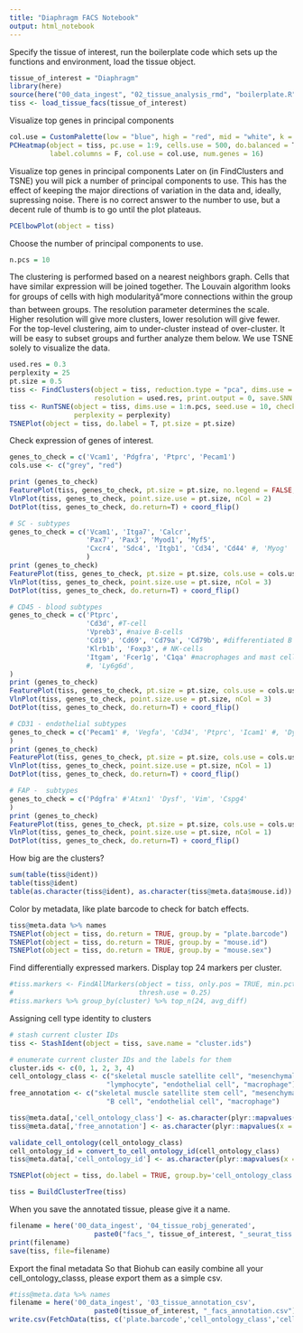 ```yaml
---
title: "Diaphragm FACS Notebook"
output: html_notebook
---
```


Specify the tissue of interest, run the boilerplate code which sets up the functions and environment, load the tissue object.

```r
tissue_of_interest = "Diaphragm"
library(here)
source(here("00_data_ingest", "02_tissue_analysis_rmd", "boilerplate.R"))
tiss <- load_tissue_facs(tissue_of_interest)
```

Visualize top genes in principal components

```r
col.use = CustomPalette(low = "blue", high = "red", mid = "white", k = 50)
PCHeatmap(object = tiss, pc.use = 1:9, cells.use = 500, do.balanced = T, 
          label.columns = F, col.use = col.use, num.genes = 16)
```

Visualize top genes in principal components
Later on (in FindClusters and TSNE) you will pick a number of principal components to use. This has the effect of keeping the major directions of variation in the data and, ideally, supressing noise. There is no correct answer to the number to use, but a decent rule of thumb is to go until the plot plateaus.
```r
PCElbowPlot(object = tiss)
```


Choose the number of principal components to use.
```r
n.pcs = 10
```

The clustering is performed based on a nearest neighbors graph. Cells that have similar expression will be joined together. The Louvain algorithm looks for groups of cells with high modularityâmore connections within the group than between groups. The resolution parameter determines the scale. Higher resolution will give more clusters, lower resolution will give fewer. For the top-level clustering, aim to under-cluster instead of over-cluster. It will be easy to subset groups and further analyze them below.
We use TSNE solely to visualize the data.
```r
used.res = 0.3
perplexity = 25
pt.size = 0.5
tiss <- FindClusters(object = tiss, reduction.type = "pca", dims.use = 1:n.pcs, 
                     resolution = used.res, print.output = 0, save.SNN = T, force.recalc = T)
tiss <- RunTSNE(object = tiss, dims.use = 1:n.pcs, seed.use = 10, check_duplicates = F, 
                perplexity = perplexity)
TSNEPlot(object = tiss, do.label = T, pt.size = pt.size)
```

Check expression of genes of interest.
```r
genes_to_check = c('Vcam1', 'Pdgfra', 'Ptprc', 'Pecam1')
cols.use <- c("grey", "red")

print (genes_to_check)
FeaturePlot(tiss, genes_to_check, pt.size = pt.size, no.legend = FALSE, cols.use = cols.use, nCol = 2)
VlnPlot(tiss, genes_to_check, point.size.use = pt.size, nCol = 2)
DotPlot(tiss, genes_to_check, do.return=T) + coord_flip()

```

```r
# SC - subtypes
genes_to_check = c('Vcam1', 'Itga7', 'Calcr', 
                   'Pax7', 'Pax3', 'Myod1', 'Myf5', 
                   'Cxcr4', 'Sdc4', 'Itgb1', 'Cd34', 'Cd44' #, 'Myog'
                   )
print (genes_to_check)
FeaturePlot(tiss, genes_to_check, pt.size = pt.size, cols.use = cols.use, nCol = 3)
VlnPlot(tiss, genes_to_check, point.size.use = pt.size, nCol = 3)
DotPlot(tiss, genes_to_check, do.return=T) + coord_flip()
```

```r
# CD45 - blood subtypes
genes_to_check = c('Ptprc', 
                   'Cd3d', #T-cell
                   'Vpreb3', #naive B-cells
                   'Cd19', 'Cd69', 'Cd79a', 'Cd79b', #differentiated B cells
                   'Klrb1b', 'Foxp3', # NK-cells
                   'Itgam', 'Fcer1g', 'C1qa' #macrophages and mast cells
                   #, 'Ly6g6d', 
)
print (genes_to_check)
FeaturePlot(tiss, genes_to_check, pt.size = pt.size, cols.use = cols.use, nCol = 3)
VlnPlot(tiss, genes_to_check, point.size.use = pt.size, nCol = 3)
DotPlot(tiss, genes_to_check, do.return=T) + coord_flip()
```


```r
# CD31 - endothelial subtypes
genes_to_check = c('Pecam1' #, 'Vegfa', 'Cd34', 'Ptprc', 'Icam1' #, 'Dysf' #'Rapgef3', 'Vim', 'Cspg4'
)
print (genes_to_check)
FeaturePlot(tiss, genes_to_check, pt.size = pt.size, cols.use = cols.use, nCol = 1)
VlnPlot(tiss, genes_to_check, point.size.use = pt.size, nCol = 1)
DotPlot(tiss, genes_to_check, do.return=T) + coord_flip()
```

```r
# FAP -  subtypes
genes_to_check = c('Pdgfra' #'Atxn1' 'Dysf', 'Vim', 'Cspg4'
)
print (genes_to_check)
FeaturePlot(tiss, genes_to_check, pt.size = pt.size, cols.use = cols.use, nCol = 1)
VlnPlot(tiss, genes_to_check, point.size.use = pt.size, nCol = 1)
DotPlot(tiss, genes_to_check, do.return=T) + coord_flip()
```
How big are the clusters?
```r
sum(table(tiss@ident))
table(tiss@ident)
table(as.character(tiss@ident), as.character(tiss@meta.data$mouse.id))
```

Color by metadata, like plate barcode to check for batch effects.
```r
tiss@meta.data %>% names
TSNEPlot(object = tiss, do.return = TRUE, group.by = "plate.barcode")
TSNEPlot(object = tiss, do.return = TRUE, group.by = "mouse.id")
TSNEPlot(object = tiss, do.return = TRUE, group.by = "mouse.sex")
```

Find differentially expressed markers.
Display top 24 markers per cluster.
```r
#tiss.markers <- FindAllMarkers(object = tiss, only.pos = TRUE, min.pct = 0.25, 
#                               thresh.use = 0.25)
#tiss.markers %>% group_by(cluster) %>% top_n(24, avg_diff)
```

Assigning cell type identity to clusters
```r
# stash current cluster IDs
tiss <- StashIdent(object = tiss, save.name = "cluster.ids")

# enumerate current cluster IDs and the labels for them
cluster.ids <- c(0, 1, 2, 3, 4)
cell_ontology_class <- c("skeletal muscle satellite cell", "mesenchymal stem cell", 
                        "lymphocyte", "endothelial cell", "macrophage")
free_annotation <- c("skeletal muscle satellite stem cell", "mesenchymal stem cell", 
                        "B cell", "endothelial cell", "macrophage")

tiss@meta.data[,'cell_ontology_class'] <- as.character(plyr::mapvalues(x = tiss@ident, from = cluster.ids, to = cell_ontology_class))
tiss@meta.data[,'free_annotation'] <- as.character(plyr::mapvalues(x = tiss@ident, from = cluster.ids, to = free_annotation))

validate_cell_ontology(cell_ontology_class)
cell_ontology_id = convert_to_cell_ontology_id(cell_ontology_class)
tiss@meta.data[,'cell_ontology_id'] <- as.character(plyr::mapvalues(x = tiss@ident, from = cluster.ids, to = cell_ontology_id))

TSNEPlot(object = tiss, do.label = TRUE, group.by='cell_ontology_class')
```

```r
tiss = BuildClusterTree(tiss)
```

When you save the annotated tissue, please give it a name.
```r
filename = here('00_data_ingest', '04_tissue_robj_generated', 
                     paste0("facs_", tissue_of_interest, "_seurat_tiss.Robj"))
print(filename)
save(tiss, file=filename)
```

Export the final metadata
So that Biohub can easily combine all your cell_ontology_classs, please export them as a simple csv.
```r
#tiss@meta.data %>% names
filename = here('00_data_ingest', '03_tissue_annotation_csv', 
                     paste0(tissue_of_interest, "_facs_annotation.csv"))
write.csv(FetchData(tiss, c('plate.barcode','cell_ontology_class','cell_ontology_id', 'free_annotation', 'tSNE_1', 'tSNE_2')), file=filename)
```

